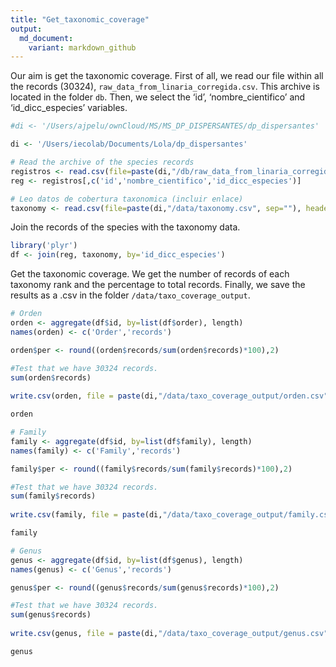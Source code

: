 ```yaml
---
title: "Get_taxonomic_coverage"
output:
  md_document:
    variant: markdown_github
---
```

Our aim is get the taxonomic coverage. First of all, we read our file within all the records (30324), `raw_data_from_linaria_corregida.csv`. This archive is located in the folder `db`. Then, we select the 'id', 'nombre_cientifico' and 'id_dicc_especies' variables.

```r
#di <- '/Users/ajpelu/ownCloud/MS/MS_DP_DISPERSANTES/dp_dispersantes'

di <- '/Users/iecolab/Documents/Lola/dp_dispersantes'

# Read the archive of the species records
registros <- read.csv(file=paste(di,"/db/raw_data_from_linaria_corregida.csv", sep=""), header=TRUE, sep=";")
reg <- registros[,c('id','nombre_cientifico','id_dicc_especies')]

# Leo datos de cobertura taxonomica (incluir enlace)
taxonomy <- read.csv(file=paste(di,"/data/taxonomy.csv", sep=""), header=TRUE, sep=",")
```

Join the records of the species with the taxonomy data. 

```r
library('plyr')
df <- join(reg, taxonomy, by='id_dicc_especies')
```

Get the taxonomic coverage. We get the number of records of each taxonomy rank and the percentage to total records. Finally, we save the results as a .csv in the folder `/data/taxo_coverage_output`.

```r
# Orden
orden <- aggregate(df$id, by=list(df$order), length)
names(orden) <- c('Order','records')

orden$per <- round((orden$records/sum(orden$records)*100),2)

#Test that we have 30324 records. 
sum(orden$records)
              
write.csv(orden, file = paste(di,"/data/taxo_coverage_output/orden.csv", sep=""), row.names=FALSE, quote= FALSE)

orden 
```

```r
# Family
family <- aggregate(df$id, by=list(df$family), length)
names(family) <- c('Family','records')

family$per <- round((family$records/sum(family$records)*100),2)

#Test that we have 30324 records. 
sum(family$records)
              
write.csv(family, file = paste(di,"/data/taxo_coverage_output/family.csv", sep=""), row.names=FALSE, quote= FALSE)

family 
```

```r
# Genus
genus <- aggregate(df$id, by=list(df$genus), length)
names(genus) <- c('Genus','records')

genus$per <- round((genus$records/sum(genus$records)*100),2)

#Test that we have 30324 records. 
sum(genus$records)
              
write.csv(genus, file = paste(di,"/data/taxo_coverage_output/genus.csv", sep=""), row.names=FALSE, quote= FALSE)

genus
```